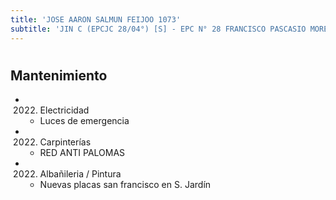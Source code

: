 ```yaml
---
title: 'JOSE AARON SALMUN FEIJOO 1073'
subtitle: 'JIN C (EPCJC 28/04°) [S] - EPC N° 28 FRANCISCO PASCASIO MORENO - CAIYJ CLUB LA BOCA'
---
```


#


## Mantenimiento

*  (2022) Electricidad 
    + Luces de emergencia

*  (2022) Carpinterías 
    + RED ANTI PALOMAS

*  (2022) Albañileria / Pintura 
    + Nuevas placas san francisco en S. Jardín



